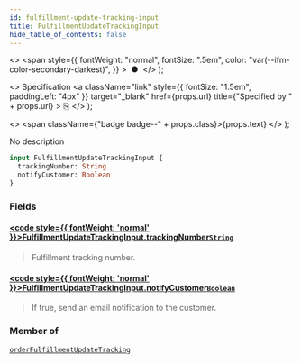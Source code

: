 ```yaml
---
id: fulfillment-update-tracking-input
title: FulfillmentUpdateTrackingInput
hide_table_of_contents: false
---
```


  <>
    <span
      style={{
        fontWeight: "normal",
        fontSize: ".5em",
        color: "var(--ifm-color-secondary-darkest)",
      }}
    >
      &nbsp;●&nbsp;
    </span>
  </>
);

  <>
    Specification
    <a
      className="link"
      style={{ fontSize: "1.5em", paddingLeft: "4px" }}
      target="\_blank"
      href={props.url}
      title={"Specified by " + props.url}
    >
      ⎘
    </a>
  </>
);

  <>
    <span className={"badge badge--" + props.class}>{props.text}</span>
  </>
);

No description

```graphql
input FulfillmentUpdateTrackingInput {
  trackingNumber: String
  notifyCustomer: Boolean
}
```

### Fields

#### [<code style={{ fontWeight: 'normal' }}>FulfillmentUpdateTrackingInput.<b>trackingNumber</b></code>](#)<Bullet />[`String`](../../api-reference/scalars/string) <Badge class="secondary" text="scalar"/>

> Fulfillment tracking number.

#### [<code style={{ fontWeight: 'normal' }}>FulfillmentUpdateTrackingInput.<b>notifyCustomer</b></code>](#)<Bullet />[`Boolean`](../../api-reference/scalars/boolean) <Badge class="secondary" text="scalar"/>

> If true, send an email notification to the customer.

### Member of

[`orderFulfillmentUpdateTracking`](../../api-reference/mutations/order-fulfillment-update-tracking) <Badge class="secondary" text="mutation"/>
